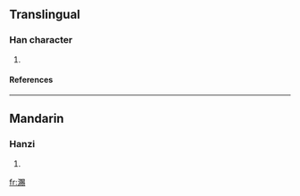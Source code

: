 ==Translingual==
===Han character===
{{Han char|rn=85|rad=水|as=15|sn=18|four=|canj=水月金竹 (EBCH)}}
# {{defn|Han|sort=水15}}
====References====
{{Han ref|kx=0658.190|dkj=18576|dj=1068.170|hdz=31778.040|uh=7003|ud=28675}}

----
==Mandarin==
===Hanzi===
{{cmn-hanzi|pin=[[sì]] ([[si4]])|wg=ssu<sup>4</sup>}}
# {{defn|Mandarin}}

[[fr:瀃]]